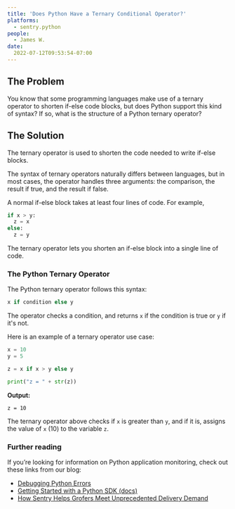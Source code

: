 ```yaml
---
title: 'Does Python Have a Ternary Conditional Operator?'
platforms:
  - sentry.python
people:
  - James W.
date:
  2022-07-12T09:53:54-07:00
---
```


## The Problem

You know that some programming languages make use of a ternary operator to shorten if-else code blocks, but does Python support this kind of syntax? If so, what is the structure of a Python ternary operator?

## The Solution

The ternary operator is used to shorten the code needed to write if-else blocks.

The syntax of ternary operators naturally differs between languages, but in most cases, the operator handles three arguments: the comparison, the result if true, and the result if false.

A normal if-else block takes at least four lines of code. For example, 

```python
if x > y:
  z = x
else:
  z = y
```

The ternary operator lets you shorten an if-else block into a single line of code.

### The Python Ternary Operator

The Python ternary operator follows this syntax:

```python
x if condition else y
```

The operator checks a condition, and returns `x` if the condition is true or `y` if it's not.

Here is an example of a ternary operator use case:

```python
x = 10
y = 5

z = x if x > y else y

print("z = " + str(z))
```

**Output:**

```
z = 10
```

The ternary operator above checks if `x` is greater than `y`, and if it is, assigns the value of `x` (10) to the variable `z`.

### Further reading

If you’re looking for information on Python application monitoring, check out these links from our blog:
 - [Debugging Python Errors](https://blog.sentry.io/debugging-python-errors)
 - [Getting Started with a Python SDK (docs)](https://docs.sentry.io/platforms/python/)
 - [How Sentry Helps Grofers Meet Unprecedented Delivery Demand](https://sentry.io/customers/grofers/)
